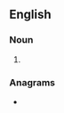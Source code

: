 ==English==

===Noun===
{{head|en|noun plural form}}

# {{plural of|inciter|lang=en}}

===Anagrams===
* {{anagrams|en|citiners|citrines|tin cries}}